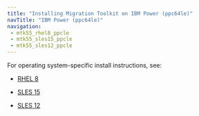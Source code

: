 ```yaml
---
title: "Installing Migration Toolkit on IBM Power (ppc64le)"
navTitle: "IBM Power (ppc64le)"
navigation: 
 - mtk55_rhel8_ppcle
 - mtk55_sles15_ppcle
 - mtk55_sles12_ppcle
---
```


For operating system-specific install instructions, see:


  - [RHEL 8](mtk55_rhel8_ppcle)

  - [SLES 15](mtk55_sles15_ppcle)
  - [SLES 12](mtk55_sles12_ppcle)





